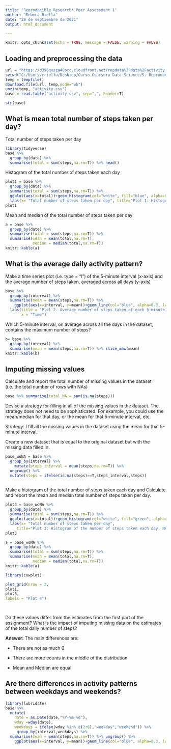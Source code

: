 ---
title: 'Reproducible Research: Peer Assessment 1'
author: "Rebeca Riella"
date: "28 de septiembre de 2021"
output: html_document

---

```{r setup, include=FALSE}
knitr::opts_chunk$set(echo = TRUE, message = FALSE, warning = FALSE)
```


## Loading and preprocessing the data

```{r, warning=FALSE}
url = "https://d396qusza40orc.cloudfront.net/repdata%2Fdata%2Factivity.zip"
setwd("C:/Users/rriella/Desktop/Curso Coursera Data Science/5. Reproducible Research")
temp = tempfile()
download.file(url, temp,mode="wb")
unzip(temp, "activity.csv")
base = read.table("activity.csv", sep=",", header=T)

str(base)

```





## What is mean total number of steps taken per day?

Total number of steps taken per day
```{r, warning=FALSE}

library(tidyverse)
base %>% 
  group_by(date) %>% 
  summarise(total = sum(steps,na.rm=T)) %>% head()
```

Histogram of the total number of steps taken each day

```{r}
plot1 = base %>% 
  group_by(date) %>% 
  summarise(total = sum(steps,na.rm=T)) %>% 
  ggplot(aes(x=total))+geom_histogram(col="white", fill="blue", alpha=0.3)+
  labs(x= "Total number of steps taken per day", title="Plot 1: Histogram of the number of steps taken each day")
plot1
```


Mean and median of the total number of steps taken per day
```{r, warning=FALSE}
a = base %>% 
  group_by(date) %>% 
  summarise(total = sum(steps,na.rm=T)) %>% 
  summarise(mean = mean(total,na.rm=T),
            median = median(total,na.rm=T))
knitr::kable(a)
```


## What is the average daily activity pattern?

Make a time series plot (i.e. type = "l") of the 5-minute interval (x-axis) and the average number of steps taken, averaged across all days (y-axis)
```{r, warning=FALSE}


base %>% 
  group_by(interval) %>% 
  summarise(mean = mean(steps,na.rm=T)) %>% 
    ggplot(aes(x=interval, y=mean))+geom_line(col="blue", alpha=0.3, lwd=1.3)+
  labs(title = "Plot 2. Average number of steps taken of each 5-minute interval",
       x = "Time")

```

Which 5-minute interval, on average across all the days in the dataset, contains the maximum number of steps?

```{r, warning=FALSE}
b= base %>% 
  group_by(interval) %>% 
  summarise(mean = mean(steps,na.rm=T)) %>% slice_max(mean)
knitr::kable(b)
```

## Imputing missing values

Calculate and report the total number of missing values in the dataset (i.e. the total number of rows with NAs)

```{r, warning=FALSE}

base %>% summarise(total_NA = sum(is.na(steps)))
```

Devise a strategy for filling in all of the missing values in the dataset. The strategy does not need to be sophisticated. For example, you could use the mean/median for that day, or the mean for that 5-minute interval, etc.

Strategy: I fill all the missing values in the dataset using the mean for that 5-minute interval.

Create a new dataset that is equal to the original dataset but with the missing data filled in.

```{r, warning=FALSE}

base_woNA = base %>% 
  group_by(interval) %>% 
    mutate(steps_interval = mean(steps,na.rm=T)) %>% 
  ungroup() %>% 
  mutate(steps = ifelse(is.na(steps)==T,steps_interval,steps))
  
```

Make a histogram of the total number of steps taken each day and Calculate and report the mean and median total number of steps taken per day. 
```{r, warning=FALSE}
plot3 = base_woNA %>% 
  group_by(date) %>% 
  summarise(total = sum(steps,na.rm=T)) %>% 
  ggplot(aes(x=total))+geom_histogram(col="white", fill="green", alpha=0.3)+
  labs(x= "Total number of steps taken per day", 
     title="Plot 3: Histogram of the number of steps taken each day. NA imputed")
plot3
``` 


```{r}
a = base_woNA %>% 
  group_by(date) %>% 
  summarise(total = sum(steps,na.rm=T)) %>% 
  summarise(mean = mean(total,na.rm=T),
            median = median(total,na.rm=T))
knitr::kable(a)
```


```{r, warning=FALSE}
library(cowplot)

plot_grid(nrow = 2, 
plot1,
plot3,
labels = "Plot 4")

  
```

Do these values differ from the estimates from the first part of the assignment? What is the impact of imputing missing data on the estimates of the total daily number of steps?

**Answer:** The main differences are:

* There are not as much 0

* There are more counts in the middle of the distribution

* Mean and Median are equal



## Are there differences in activity patterns between weekdays and weekends?

```{r, warning=FALSE}

library(lubridate)
base %>% 
  mutate(
    date = as.Date(date,"%Y-%m-%d"),
    wday =wday(date),
    weekdays = ifelse(wday %in% c(2:6),"weekday","weekend")) %>% 
     group_by(interval,weekdays) %>% 
  summarise(mean = mean(steps,na.rm=T)) %>% ungroup() %>% 
    ggplot(aes(x=interval, y=mean))+geom_line(col="blue", alpha=0.3, lwd=1.3)+facet_grid(weekdays~.)

    
```



